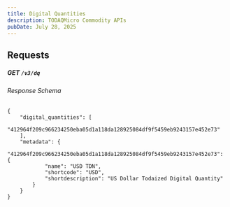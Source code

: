 ```yaml
---
title: Digital Quantities 
description: TODAQMicro Commodity APIs
pubDate: July 28, 2025
---
```


## Requests

##### **GET** `/v3/dq`

###### Response Schema 

```
{
    "digital_quantities": [
        "412964f209c966234250eba05d1a118da128925084df9f5459eb9243157e452e73"
    ],
    "metadata": {
        "412964f209c966234250eba05d1a118da128925084df9f5459eb9243157e452e73": {
            "name": "USD TDN",
            "shortcode": "USD",
            "shortdescription": "US Dollar Todaized Digital Quantity"
        }
    }
}
```
